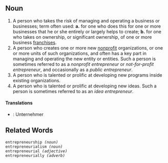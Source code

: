 ==Noun==

# A person who takes the risk of managing and operating a business or businesses; term often used: '''a.''' for one who does this for one or more businesses that he or she entirely or largely helps to create; '''b.''' for one who takes on ownership, or significant ownership, of one or more business [[franchise]]s.
# A person who creates one or more new [[nonprofit]] organizations, or one or more units of such organizations, and often has a key part in managing and operating the new entity or entities.  Such a person is sometimes referred to as a ''nonprofit entrepreneur'' or ''not-for-profit entrepreneur'', and occasionally as a ''public entrepreneur''.
# A person who is talented or prolific at developing new programs inside existing organizations.
# A person who is talented or prolific at developing new ideas.  Such a person is sometimes referred to as an ''idea entrepreneur''.

====Translations====
*{{de}}: Unternehmer

==Related Words==

 entrepreneurship ''(noun)''
 entrepreneurialism ''(noun)''
 entrepreneurial ''(adjective)''
 entrepreneurially ''(adverb)''